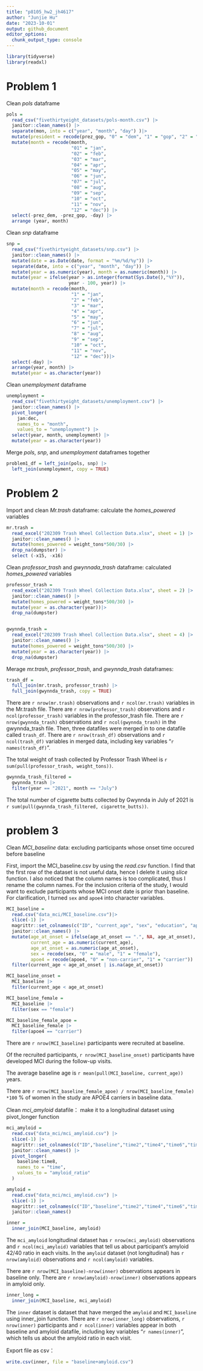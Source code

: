 ```yaml
---
title: "p8105_hw2_jh4617"
author: "Junjie Hu"
date: "2023-10-01"
output: github_document
editor_options: 
  chunk_output_type: console
---
```


```r
library(tidyverse)
library(readxl)
```

# Problem 1

Clean *pols* dataframe

```r
pols = 
  read_csv("fivethirtyeight_datasets/pols-month.csv") |>
  janitor::clean_names() |>
  separate(mon, into = c("year", "month", "day") )|>
  mutate(president = recode(prez_gop, "0" = "dem", "1" = "gop", "2" = "gop")) |>
  mutate(month = recode(month,
                        "01" = "jan",
                        "02" = "feb",
                        "03" = "mar",
                        "04" = "apr",
                        "05" = "may",
                        "06" = "jun",
                        "07" = "jul",
                        "08" = "aug",
                        "09" = "sep",
                        "10" = "oct",
                        "11" = "nov",
                        "12" = "dec")) |>
  select(-prez_dem, -prez_gop, -day) |>
  arrange (year, month)
```

Clean *snp* dataframe

```r
snp = 
  read_csv("fivethirtyeight_datasets/snp.csv") |>
  janitor::clean_names() |>
  mutate(date = as.Date(date, format = "%m/%d/%y")) |>
  separate(date, into = c("year", "month", "day")) |>
  mutate(year = as.numeric(year), month = as.numeric(month)) |>
  mutate(year = ifelse(year > as.integer(format(Sys.Date(),"%Y")),
                       year - 100, year)) |>
  mutate(month = recode(month,
                        "1" = "jan",
                        "2" = "feb",
                        "3" = "mar",
                        "4" = "apr",
                        "5" = "may",
                        "6" = "jun",
                        "7" = "jul",
                        "8" = "aug",
                        "9" = "sep",
                        "10" = "oct",
                        "11" = "nov",
                        "12" = "dec"))|>
  select(-day) |>
  arrange(year, month) |>
  mutate(year = as.character(year))
```

Clean *unemployment* dataframe

```r
unemployment = 
  read_csv("fivethirtyeight_datasets/unemployment.csv") |>
  janitor::clean_names() |>
  pivot_longer(
    jan:dec, 
    names_to = "month",
    values_to = "unemployment") |> 
  select(year, month, unemployment) |>
  mutate(year = as.character(year))
```

Merge *pols*, *snp*, and *unemployment* dataframes together

```r
problem1_df = left_join(pols, snp) |> 
  left_join(unemployment, copy = TRUE)

```




# Problem 2

Import and clean *Mr.trash* dataframe: calculate the *homes_powered* variables

```r
mr.trash = 
  read_excel("202309 Trash Wheel Collection Data.xlsx", sheet = 1) |>
  janitor::clean_names() |>
  mutate(homes_powered = weight_tons*500/30) |>
  drop_na(dumpster) |>
  select (-x15, -x16)

```

Clean *professor_trash* and *gwynnada_trash* dataframe: calculated *homes_powered* variables

```r
professor_trash = 
  read_excel("202309 Trash Wheel Collection Data.xlsx", sheet = 2) |>
  janitor::clean_names() |>
  mutate(homes_powered = weight_tons*500/30) |>
  mutate(year = as.character(year))|>
  drop_na(dumpster)


gwynnda_trash = 
  read_excel("202309 Trash Wheel Collection Data.xlsx", sheet = 4) |>
  janitor::clean_names() |>
  mutate(homes_powered = weight_tons*500/30) |>
  mutate(year = as.character(year)) |>
  drop_na(dumpster)

```

Merage *mr.trash*, *professor_trash*, and *gwynnda_trash* dataframes:

```r
trash_df =
  full_join(mr.trash, professor_trash) |>
  full_join(gwynnda_trash, copy = TRUE) 

```

There are `r nrow(mr.trash)` observations and `r ncol(mr.trash)` variables in the Mr.trash file. There are `r nrow(professor_trash)` observations and `r ncol(professor_trash)` variables in the professor_trash file. There are `r nrow(gwynnda_trash)` observations and `r ncol(gwynnda_trash)` in the gwynnda_trash file. Then, three datafiles were merged in to one datafile called `trash_df`. There are `r nrow(trash_df)` observations and `r ncol(trash_df)` variables in merged data, including key variables "`r names(trash_df)`". 

The total weight of trash collected by Professor Trash Wheel is `r sum(pull(professor_trash, weight_tons))`. 

```r
gwynnda_trash_filtered =
  gwynnda_trash |>
  filter(year == "2021", month == "July") 
```

The total number of cigarette butts collected by Gwynnda in July of 2021 is 
`r sum(pull(gwynnda_trash_filtered, cigarette_butts)) `.

  
# problem 3

Clean *MCI_baseline* data: excluding participants whose onset time occured before baseline

First, import the MCI_baseline.csv by using the *read.csv* function. I find that the first row of the dataset is not useful data, hence I delete it using *slice* function. I also noticed that the column names is too complicated, thus I rename the column names. For the inclusion criteria of the study, I would want to exclude participants whose MCI onset date is prior than baseline. For clarification, I turned `sex` and `apoe4` into character variables. 

```r
MCI_baseline = 
  read.csv("data_mci/MCI_baseline.csv")|>
  slice(-1) |>
  magrittr::set_colnames(c("ID", "current_age", "sex", "education", "apoe4", "age_at_onset"))|>
  janitor::clean_names() |>
  mutate(age_at_onset = ifelse(age_at_onset == ".", NA, age_at_onset),
         current_age = as.numeric(current_age),
         age_at_onset = as.numeric(age_at_onset),
         sex = recode(sex, "0" = "male", "1" = "female"), 
         apoe4 = recode(apoe4, "0" = "non-carrier", "1" = "carrier")) |>
  filter(current_age < age_at_onset | is.na(age_at_onset))
```

```r
MCI_baseline_onset = 
  MCI_baseline |>
  filter(current_age < age_at_onset)

MCI_baseline_female =
  MCI_baseline |>
  filter(sex == "female")

MCI_baseline_female_apoe =
  MCI_baseline_female |>
  filter(apoe4 == "carrier")
```

There are `r nrow(MCI_baseline)` participants were recruited at baseline.

Of the recruited participants, `r nrow(MCI_baseline_onset)` participants have developed MCI during the follow-up visits.

The average baseline age is `r mean(pull(MCI_baseline, current_age))` years.

There are `r nrow(MCI_baseline_female_apoe) / nrow(MCI_baseline_female) *100` % of women in the study are APOE4 carriers in baseline data.
 
 
Clean *mci_amyloid* datafile： make it to a longitudinal dataset using pivot_longer function
 
```r
mci_amyloid = 
  read.csv("data_mci/mci_amyloid.csv") |>
  slice(-1) |>
  magrittr::set_colnames(c("ID","baseline","time2","time4","time6","time8")) |>
  janitor::clean_names() |>
  pivot_longer(
    baseline:time8,
    names_to = "time",
    values_to = "amyloid_ratio" 
  )
```

```r
amyloid = 
  read.csv("data_mci/mci_amyloid.csv") |>
  slice(-1) |>
  magrittr::set_colnames(c("ID","baseline","time2","time4","time6","time8")) |>
  janitor::clean_names() 

inner =
  inner_join(MCI_baseline, amyloid)
```
The `mci_amyloid` longitudinal dataset has `r nrow(mci_amyloid)` observations and `r ncol(mci_amyloid)` variables that tell us about participant's amyloid 42/40 ratio in each visits. In the `amyloid` dataset (not longitudinal) has `r nrow(amyloid)` observations and `r ncol(amyloid)` variables.

There are `r nrow(MCI_baseline)-nrow(inner)` observations appears in baseline only. There are `r nrow(amyloid)-nrow(inner)` observations appears in amyloid only.

```r
inner_long = 
  inner_join(MCI_baseline, mci_amyloid) 
```

The `inner` dataset is dataset that have merged the `amyloid` and `MCI_baseline` using inner_join function. There are `r nrow(inner_long)` observations, `r nrow(inner)` participants and `r ncol(inner)` variables appear in both baseline and amyloid datafile, including key variables "`r names(inner)`", which tells us about the amyloid ratio in each visit. 


Export file as csv：
```r
write.csv(inner, file = "baseline+amyloid.csv")
```

